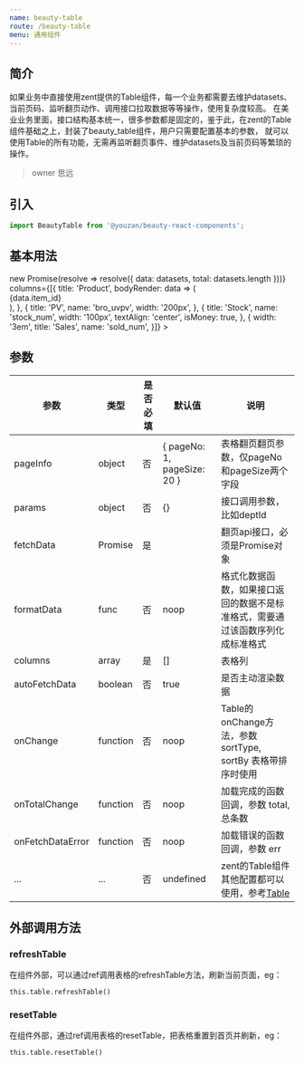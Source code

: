 ```yaml
---
name: beauty-table
route: /beauty-table
menu: 通用组件
---
```




## 简介

如果业务中直接使用zent提供的Table组件，每一个业务都需要去维护datasets、当前页码、监听翻页动作、调用接口拉取数据等等操作，使用复杂度较高。
在美业业务里面，接口结构基本统一，很多参数都是固定的，鉴于此，在zent的Table组件基础之上，封装了beauty_table组件，用户只需要配置基本的参数，
就可以使用Table的所有功能，无需再监听翻页事件、维护datasets及当前页码等繁琐的操作。

> owner 思远

## 引入

```js
import BeautyTable from '@youzan/beauty-react-components';
```

## 基本用法

<Playground>
    <BeautyTable
        fetchData={() => new Promise(resolve => resolve({ data: datasets, total: datasets.length }))}
        columns={[{
            title: 'Product',
            bodyRender: data => (
                <div>{data.item_id}</div>
            ),
        }, {
            title: 'PV',
            name: 'bro_uvpv',
            width: '200px',
        }, {
            title: 'Stock',
            name: 'stock_num',
            width: '100px',
            textAlign: 'center',
            isMoney: true,
        }, {
            width: '3em',
            title: 'Sales',
            name: 'sold_num',
        }]}
    >
    </BeautyTable>
</Playground>




## 参数

| 参数 | 类型 | 是否必填        |默认值   |说明
|------|------------------|-----------------|---------|----------|
|pageInfo|object|否|{ pageNo: 1, pageSize: 20 }|表格翻页翻页参数，仅pageNo和pageSize两个字段
|params|object|否|{}|接口调用参数，比如deptId
|fetchData|Promise|是||翻页api接口，必须是Promise对象
|formatData|func|否|noop|格式化数据函数，如果接口返回的数据不是标准格式，需要通过该函数序列化成标准格式
|columns|array|是|[]|表格列
|autoFetchData|boolean|否|true|是否主动渲染数据
|onChange|function|否|noop|Table的onChange方法，参数 sortType, sortBy 表格带排序时使用
|onTotalChange|function|否|noop|加载完成的函数回调，参数 total, 总条数
|onFetchDataError|function|否|noop|加载错误的函数回调，参数 err
|...|...|否|undefined|zent的Table组件其他配置都可以使用，参考[Table](https://youzan.github.io/zent/zh/component/table)

## 外部调用方法
### refreshTable
在组件外部，可以通过ref调用表格的refreshTable方法，刷新当前页面，eg：
```
this.table.refreshTable()
```
### resetTable  
在组件外部，通过ref调用表格的resetTable，把表格重置到首页并刷新，eg：
```
this.table.resetTable()
```
